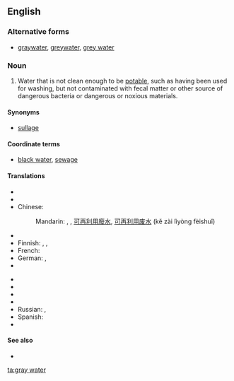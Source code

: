 ==English==

===Alternative forms===
* [[graywater]], [[greywater]], [[grey water]]

===Noun===
{{en-noun|sg=[[gray]] [[water]]|-}}

# Water that is not clean enough to be [[potable]], such as having been used for washing, but not contaminated with fecal matter or other source of dangerous bacteria or dangerous or noxious materials.

====Synonyms====
* [[sullage]]

====Coordinate terms====
* [[black water]], [[sewage]]

====Translations====
{{trans-top|non-potable, but non-toxic water}}
* {{trreq|ar}}
* {{trreq|hy}}
* Chinese:
*: Mandarin: {{t|zh|中水|tr=zhōngshuǐ|sc=Hani}}, {{t|zh|灰水|tr=huīshuǐ|sc=Hani}}, [[可]][[再]][[利用]][[廢水]], [[可]][[再]][[利用]][[废水]] (kě zài lìyòng fèishuǐ)
* {{trreq|nl}}
* Finnish: {{t+|fi|harmaa}} {{t+|fi|vesi}}, {{t-|fi|harmaavesi}}, {{t-|fi|pesuvesi}}
* French: {{t|fr|eau de ménage|f}}
* German: {{t|de|Grauwasser|n}}, {{t|de|Nutzwasser|n}}
* {{trreq|hi}}
{{trans-mid}}
* {{trreq|it}}
* {{trreq|ja}}
* {{trreq|ko}}
* {{trreq|pt}}
* Russian: {{t|ru|серая вода|f|tr=séraja vodá}}, {{t|ru|бытовые сточные воды|f|p|tr=bytovýje stóčnyje vódy}}
* Spanish: {{t|es|aguas grises|p}}
* {{trreq|vi}}
{{trans-bottom}}

====See also====
* {{pedia}}

[[ta:gray water]]